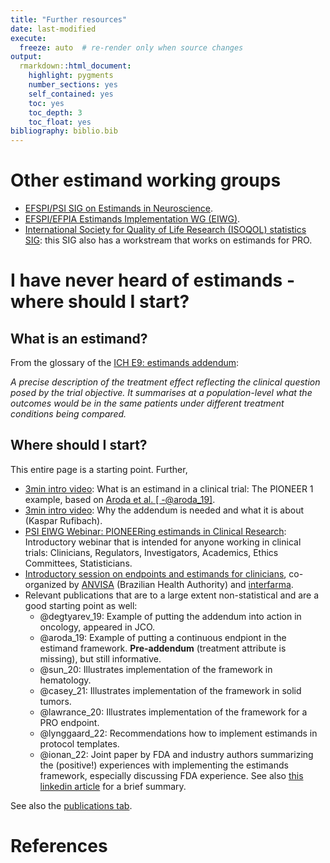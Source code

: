 ```yaml
---
title: "Further resources"
date: last-modified
execute:   
  freeze: auto  # re-render only when source changes
output: 
  rmarkdown::html_document:
    highlight: pygments
    number_sections: yes
    self_contained: yes
    toc: yes
    toc_depth: 3
    toc_float: yes
bibliography: biblio.bib
---
```


# Other estimand working groups

- [EFSPI/PSI SIG on Estimands in Neuroscience](https://www.efspi.org/EFSPI/Special_Interest_Groups/Neuroscience_biostatistics_community.aspx).
- [EFSPI/EFPIA Estimands Implementation WG (EIWG)](https://www.efspi.org/EFSPI/Working_Groups/EFSPI_EFPIA_EIWG.aspx).
- [International Society for Quality of Life Research (ISOQOL) statistics SIG](https://www.isoqol.org/sigs/#statistics): this SIG also has a workstream that works on estimands for PRO.

# I have never heard of estimands - where should I start?

## What is an estimand?

From the glossary of the [ICH E9: estimands addendum](https://database.ich.org/sites/default/files/E9-R1_Step4_Guideline_2019_1203.pdf):

_A precise description of the treatment effect reflecting the clinical question posed by the trial objective. It summarises at a population-level what the outcomes would be in the same patients under different treatment conditions being compared._

## Where should I start?

This entire page is a starting point. Further,

- [3min intro video](https://www.youtube.com/watch?v=oeoTOOlx37c): What is an estimand in a clinical trial: The PIONEER 1 example, based on [Aroda et al. [ -@aroda_19]](material/Aroda et al (2019) Incorporating and interpreting regulatory guidance on estimands in diabetes clinical trials.pdf).
- [3min intro video](https://streamingmedia.roche.com/media/t/1_3wyvbi11): Why the addendum is needed and what it is about (Kaspar Rufibach).
- [PSI EIWG Webinar: PIONEERing estimands in Clinical Research](https://www.psiweb.org/vod/item/psi-eiwg-webinar-pioneering-estimands-in-clinical-research): Introductory webinar that is intended for anyone working in clinical trials: Clinicians, Regulators, Investigators, Academics, Ethics Committees, Statisticians.
- [Introductory session on endpoints and estimands for clinicians](https://www.youtube.com/watch?v=chUufn9OqOw), co-organized by [ANVISA](https://www.gov.br/anvisa/pt-br) (Brazilian Health Authority) and [interfarma](https://www.interfarma.org.br/).
- Relevant publications that are to a large extent non-statistical and are a good starting point as well:
  - @degtyarev_19: Example of putting the addendum into action in oncology, appeared in JCO.
  - @aroda_19: Example of putting a continuous endpiont in the estimand framework. **Pre-addendum** (treatment attribute is missing), but still informative.
  - @sun_20: Illustrates implementation of the framework in hematology.
  - @casey_21: Illustrates implementation of the framework in solid tumors.
  - @lawrance_20: Illustrates implementation of the framework for a PRO endpoint.
  - @lynggaard_22: Recommendations how to implement estimands in protocol templates.
  - @ionan_22: Joint paper by FDA and industry authors summarizing the (positive!) experiences with implementing the estimands framework, especially discussing FDA experience. See also [this linkedin article](https://www.linkedin.com/posts/kasparrufibach_collaboration-fda-biostatistics-activity-7004509255789596672-icgX?utm_source=share&utm_medium=member_desktop) for a brief summary.
  
See also the [publications tab](publications.html).

# References

